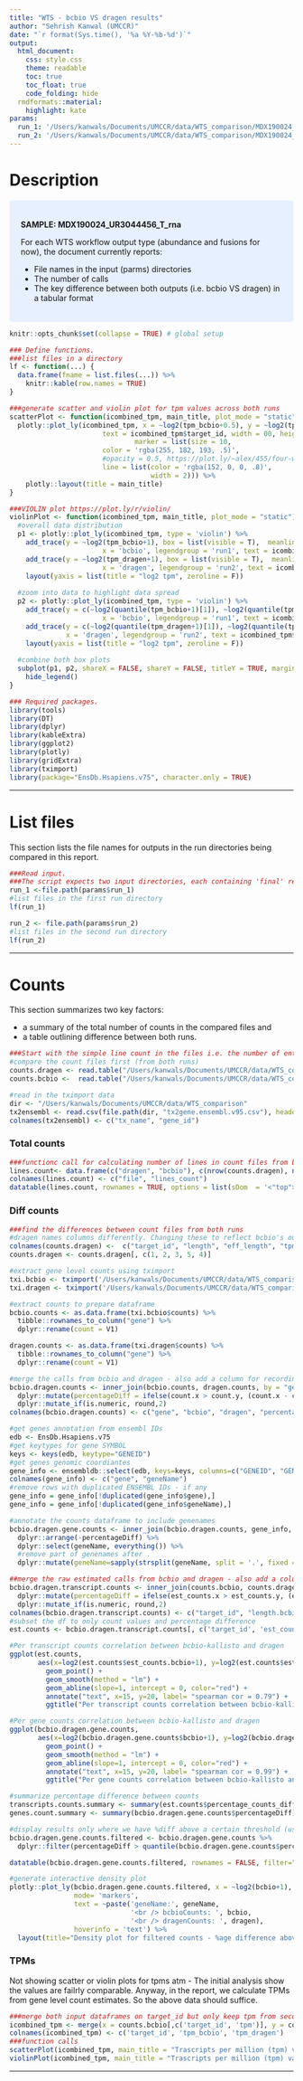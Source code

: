 ```yaml
---
title: "WTS - bcbio VS dragen results"
author: "Sehrish Kanwal (UMCCR)"
date: "`r format(Sys.time(), '%a %Y-%b-%d')`"
output:
  html_document:
    css: style.css
    theme: readable
    toc: true
    toc_float: true
    code_folding: hide
  rmdformats::material:
    highlight: kate
params:
  run_1: '/Users/kanwals/Documents/UMCCR/data/WTS_comparison/MDX190024_UR3044456_T_rna/dragen/'
  run_2: '/Users/kanwals/Documents/UMCCR/data/WTS_comparison/MDX190024_UR3044456_T_rna/bcbio/'
---
```


# Description

<style>
div.blue { background-color:#e6f0ff; border-radius: 5px; padding: 20px;}
</style>
<div class = "blue">

**SAMPLE: MDX190024_UR3044456_T_rna**

For each WTS workflow output type (abundance and fusions for now), the document currently reports:

- File names in the input (parms) directories
- The number of calls
- The key difference between both outputs (i.e. bcbio VS dragen) in a tabular format

</div>


```r
knitr::opts_chunk$set(collapse = TRUE) # global setup
```

```r
### Define functions.
###list files in a directory
lf <- function(...) {
  data.frame(fname = list.files(...)) %>% 
    knitr::kable(row.names = TRUE)
}

###generate scatter and violin plot for tpm values across both runs
scatterPlot <- function(icombined_tpm, main_title, plot_mode = "static") {
  plotly::plot_ly(icombined_tpm, x = ~log2(tpm_bcbio+0.5), y = ~log2(tpm_dragen+0.5), type = 'scattergl', 
                       text = icombined_tpm$target_id, width = 00, height = 400,
                               marker = list(size = 10,
                       color = 'rgba(255, 182, 193, .5)',
                       #opacity = 0.5, https://plot.ly/~alex/455/four-ways-to-change-opacity-of-scatter-markers.embed
                       line = list(color = 'rgba(152, 0, 0, .8)',
                                   width = 2))) %>%
    plotly::layout(title = main_title)
}

###VIOLIN plot https://plot.ly/r/violin/
violinPlot <- function(icombined_tpm, main_title, plot_mode = "static") {
  #overall data distribution
  p1 <- plotly::plot_ly(icombined_tpm, type = 'violin') %>%
    add_trace(y = ~log2(tpm_bcbio+1), box = list(visible = T),  meanline = list(visible = F),
                       x = 'bcbio', legendgroup = 'run1', text = icombined_tpm$target_id, name = 'bcbio', color = 'orange') %>%
    add_trace(y = ~log2(tpm_dragen+1), box = list(visible = T),  meanline = list(visible = F),
                       x = 'dragen', legendgroup = 'run2', text = icombined_tpm$target_id, name = 'dragen', color = 'green') %>%
    layout(yaxis = list(title = "log2 tpm", zeroline = F))
  
  #zoom into data to highlight data spread
  p2 <- plotly::plot_ly(icombined_tpm, type = 'violin') %>%
    add_trace(y = c(~log2(quantile(tpm_bcbio+1)[1]), ~log2(quantile(tpm_bcbio+1)[4])), box = list(visible = T),  meanline = list(visible = F),
                       x = 'bcbio', legendgroup = 'run1', text = icombined_tpm$target_id, name = 'bcbio', color = 'orange') %>%
    add_trace(y = c(~log2(quantile(tpm_dragen+1)[1]), ~log2(quantile(tpm_dragen+1)[4])), box = list(visible = T),  meanline = list(visible = F),
              x = 'dragen', legendgroup = 'run2', text = icombined_tpm$target_id, name = 'dragen', color = 'green') %>%
    layout(yaxis = list(title = "log2 tpm", zeroline = F))
  
  #combine both box plots
  subplot(p1, p2, shareX = FALSE, shareY = FALSE, titleY = TRUE, margin = 0.06) %>%
    hide_legend()
}

```


```r
### Required packages.
library(tools)
library(DT)
library(dplyr)
library(kableExtra)
library(ggplot2)
library(plotly)
library(gridExtra)
library(tximport)
library(package="EnsDb.Hsapiens.v75", character.only = TRUE)
```

***

# List files

This section lists the file names for outputs in the run directories being compared in this report.  

```r
###Read input. 
###The script expects two input directories, each containing 'final' results as produced by bcbio. The results in these two input directories will be compared.
run_1 <-file.path(params$run_1)
#list files in the first run directory
lf(run_1)

run_2 <- file.path(params$run_2)
#list files in the second run directory
lf(run_2)

```

***

# Counts

This section summarizes two key factors:

- a summary of the total number of counts in the compared files and 
- a table outlining difference between both runs.

```r
###Start with the simple line count in the files i.e. the number of entries in the output from both runs is same.
#compare the count files first (from both runs)
counts.dragen <- read.table("/Users/kanwals/Documents/UMCCR/data/WTS_comparison/MDX190024_UR3044456_T_rna/dragen/UR3044456_WTS.quant.sf", sep="\t", as.is=TRUE, header=TRUE)
counts.bcbio <-  read.table("/Users/kanwals/Documents/UMCCR/data/WTS_comparison/MDX190024_UR3044456_T_rna/bcbio/abundance.tsv", sep="\t", as.is=TRUE, header=TRUE)

#read in the tximport data
dir <- "/Users/kanwals/Documents/UMCCR/data/WTS_comparison"
tx2ensembl <- read.csv(file.path(dir, "tx2gene.ensembl.v95.csv"), header = FALSE)
colnames(tx2ensembl) <- c("tx_name", "gene_id")
```

### Total counts

```r
###functionc call for calculating number of lines in count files from both runs
lines.count<- data.frame(c("dragen", "bcbio"), c(nrow(counts.dragen), nrow(counts.bcbio)))
colnames(lines.count) <- c("file", "lines_count")
datatable(lines.count, rownames = TRUE, options = list(sDom  = '<"top">lrt<"bottom">ip'))
```

### Diff counts

```r
###find the differences between count files from both runs
#dragen names columns differently. Changing these to reflect bcbio's output format, making the comaprison's easy.
colnames(counts.dragen) <-  c("target_id", "length", "eff_length", "tpm", "est_counts")
counts.dragen <- counts.dragen[, c(1, 2, 3, 5, 4)]

#extract gene level counts using tximport
txi.bcbio <- tximport('/Users/kanwals/Documents/UMCCR/data/WTS_comparison/MDX190024_UR3044456_T_rna/bcbio/abundance.tsv', type = "kallisto", tx2gene = tx2ensembl)
txi.dragen <- tximport('/Users/kanwals/Documents/UMCCR/data/WTS_comparison/MDX190024_UR3044456_T_rna/dragen/UR3044456_WTS.quant.sf', type = "salmon", tx2gene = tx2ensembl)

#extract counts to prepare dataframe
bcbio.counts <- as.data.frame(txi.bcbio$counts) %>%
  tibble::rownames_to_column("gene") %>%
  dplyr::rename(count = V1)

dragen.counts <- as.data.frame(txi.dragen$counts) %>%
  tibble::rownames_to_column("gene") %>%
  dplyr::rename(count = V1)

#merge the calls from bcbio and dragen - also add a column for recording percentage difference
bcbio.dragen.counts <- inner_join(bcbio.counts, dragen.counts, by = "gene") %>%
  dplyr::mutate(percentageDiff = ifelse(count.x > count.y, (count.x - count.y)/count.x *100, (count.y - count.x)/count.y *100)) %>%
  dplyr::mutate_if(is.numeric, round,2)
colnames(bcbio.dragen.counts) <- c("gene", "bcbio", "dragen", "percentageDiff") 

#get genes annotation from ensembl IDs 
edb <- EnsDb.Hsapiens.v75
#get keytypes for gene SYMBOL
keys <- keys(edb, keytype="GENEID")
#get genes genomic coordiantes
gene_info <- ensembldb::select(edb, keys=keys, columns=c("GENEID", "GENENAME"), keytype="GENEID")
colnames(gene_info) <- c("gene", "geneName")
#remove rows with duplicated ENSEMBL IDs - if any
gene_info = gene_info[!duplicated(gene_info$gene),]
gene_info = gene_info[!duplicated(gene_info$geneName),]

#annotate the counts dataframe to include genenames
bcbio.dragen.gene.counts <- inner_join(bcbio.dragen.counts, gene_info, by = "gene") %>%
  dplyr::arrange(-percentageDiff) %>%
  dplyr::select(geneName, everything()) %>%
  #remove part of genenames after .
  dplyr::mutate(geneName=sapply(strsplit(geneName, split = '.', fixed = TRUE), function(x) (x[1])))

##merge the raw estimated calls from bcbio and dragen - also add a column for recording percentage difference
bcbio.dragen.transcript.counts <- inner_join(counts.bcbio, counts.dragen, by = "target_id") %>%
  dplyr::mutate(percentageDiff = ifelse(est_counts.x > est_counts.y, (est_counts.x - est_counts.y)/est_counts.x *100, (est_counts.y - est_counts.x)/est_counts.y *100)) %>%
  dplyr::mutate_if(is.numeric, round,2)
colnames(bcbio.dragen.transcript.counts) <- c("target_id", "length.bcbio", "eff_length.bcbio", "est_counts.bcbio", "tpm.bcbio", "length.dragen", "eff_length.dargen", "est_counts.dragen", "tpm.dragen", "percentage_counts_diff")
#subset the df to only count values and percentage difference
est.counts <- bcbio.dragen.transcript.counts[, c('target_id', 'est_counts.bcbio', 'est_counts.dragen', 'percentage_counts_diff')]

#Per transcript counts correlation between bcbio-kallisto and dragen 
ggplot(est.counts, 
       aes(x=log2(est.counts$est_counts.bcbio+1), y=log2(est.counts$est_counts.dragen+1))) +
         geom_point() +
         geom_smooth(method = "lm") +
         geom_abline(slope=1, intercept = 0, color="red") +
         annotate("text", x=15, y=20, label= "spearman cor = 0.79") +
         ggtitle("Per transcript counts correlation between bcbio-kallisto and dragen")

#Per gene counts correlation between bcbio-kallisto and dragen 
ggplot(bcbio.dragen.gene.counts, 
       aes(x=log2(bcbio.dragen.gene.counts$bcbio+1), y=log2(bcbio.dragen.gene.counts$dragen+1))) +
         geom_point() +
         geom_smooth(method = "lm") +
         geom_abline(slope=1, intercept = 0, color="red") +
         annotate("text", x=15, y=20, label= "spearman cor = 0.99") +
         ggtitle("Per gene counts correlation between bcbio-kallisto and dragen")

#summarize percentage difference between counts
transcripts.counts.summary <- summary(est.counts$percentage_counts_diff)
genes.count.summary <- summary(bcbio.dragen.gene.counts$percentageDiff)

#display results only where we have %diff above a certain threshold (using values above third qunartile) for gene level counts
bcbio.dragen.gene.counts.filtered <- bcbio.dragen.gene.counts %>%
  dplyr::filter(percentageDiff > quantile(bcbio.dragen.gene.counts$percentageDiff, na.rm = TRUE)[3])

datatable(bcbio.dragen.gene.counts.filtered, rownames = FALSE, filter="top", options = list(pageLength = 5, scrollX=T), caption = "Filtered gene counts (values above third qunartile)")

#generate interactive density plot
plotly::plot_ly(bcbio.dragen.gene.counts.filtered, x = ~log2(bcbio+1), y = ~log2(dragen+1), type = 'scatter', color = ~percentageDiff,
                mode= 'markers',
                text = ~paste('geneName:', geneName, 
                              '<br /> bcbioCounts: ', bcbio, 
                              '<br /> dragenCounts: ', dragen),
                hoverinfo = 'text') %>% 
  layout(title="Density plot for filtered counts - %age difference above third quantile")


```

### TPMs

Not showing scatter or violin plots for tpms atm - The initial analysis show the values are failrly comparable.
Anyway, in the report, we calculate TPMs from gene level count estimates. So the above data should suffice.

```r
###merge both input dataframes on target_id but only keep tpm from second dataframe and target_id and tpms from first dataframe
icombined_tpm <- merge(x = counts.bcbio[,c('target_id', 'tpm')], y = counts.dragen[,c('target_id','tpm')], by = "target_id", all.x = TRUE)
colnames(icombined_tpm) <- c('target_id', 'tpm_bcbio', 'tpm_dragen')
###function calls
scatterPlot(icombined_tpm, main_title = "Trascripts per million (tpm) values across bcbio and dragen")
violinPlot(icombined_tpm, main_title = "Trascripts per million (tpm) values across bcbio and dragen runs")
```

***



